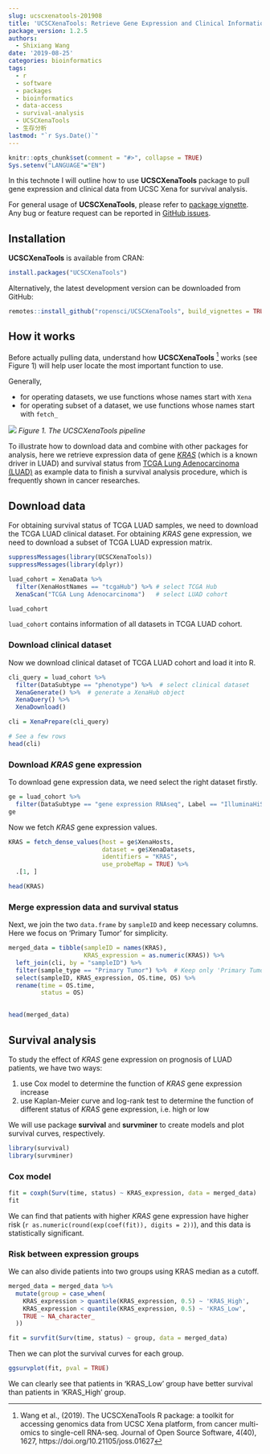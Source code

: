 ```yaml
---
slug: ucscxenatools-201908
title: 'UCSCXenaTools: Retrieve Gene Expression and Clinical Information from UCSC Xena for Survival Analysis'
package_version: 1.2.5
authors:
  - Shixiang Wang
date: '2019-08-25'
categories: bioinformatics
tags:
  - r
  - software
  - packages
  - bioinformatics
  - data-access
  - survival-analysis
  - UCSCXenaTools
  - 生存分析
lastmod: "`r Sys.Date()`"
---
```


```r
knitr::opts_chunk$set(comment = "#>", collapse = TRUE)
Sys.setenv("LANGUAGE"="EN")
```

In this technote I will outline how to use **UCSCXenaTools** package to pull gene expression and clinical data from UCSC Xena for survival analysis.

For general usage of **UCSCXenaTools**, please refer to [package vignette](https://cran.r-project.org/web/packages/UCSCXenaTools/vignettes/USCSXenaTools.html). 
Any bug or feature request can be reported in [GitHub issues](https://github.com/ropensci/UCSCXenaTools/issues).

## Installation

**UCSCXenaTools** is available from CRAN:

```r
install.packages("UCSCXenaTools")
```

Alternatively, the latest development version can be downloaded from GitHub:

```r
remotes::install_github("ropensci/UCSCXenaTools", build_vignettes = TRUE, dependencies = TRUE)
```

## How it works

Before actually pulling data, understand how **UCSCXenaTools** [^1] works (see Figure 1) will help user locate the most important function to use.

Generally, 

* for operating datasets, we use functions whose names start with `Xena`
* for operating subset of a dataset, we use functions whose names start with `fetch_`

![](https://raw.githubusercontent.com/ropensci/UCSCXenaTools/master/paper/overview.png)
*Figure 1. The UCSCXenaTools pipeline*

To illustrate how to download data and combine with other packages for analysis, here we retrieve
expression data of gene [*KRAS*](https://ghr.nlm.nih.gov/gene/KRAS) (which is a known driver in LUAD) and survival status from [TCGA Lung Adenocarcinoma (LUAD)](https://xenabrowser.net/datapages/?cohort=TCGA%20Lung%20Adenocarcinoma%20(LUAD)&removeHub=https%3A%2F%2Fxena.treehouse.gi.ucsc.edu%3A443) as example data to finish a survival analysis procedure, which is frequently shown in cancer researches.

## Download data

For obtaining survival status of TCGA LUAD samples, we need to download the TCGA LUAD clinical dataset. 
For obtaining *KRAS* gene expression, we need to download a subset of TCGA LUAD expression matrix.

```r
suppressMessages(library(UCSCXenaTools))
suppressMessages(library(dplyr))
```

```r
luad_cohort = XenaData %>% 
  filter(XenaHostNames == "tcgaHub") %>% # select TCGA Hub
  XenaScan("TCGA Lung Adenocarcinoma")   # select LUAD cohort

luad_cohort
```

`luad_cohort` contains information of all datasets in TCGA LUAD cohort.

### Download clinical dataset

Now we download clinical dataset of TCGA LUAD cohort and load it into R.

```r
cli_query = luad_cohort %>% 
  filter(DataSubtype == "phenotype") %>%  # select clinical dataset
  XenaGenerate() %>%  # generate a XenaHub object
  XenaQuery() %>% 
  XenaDownload()

cli = XenaPrepare(cli_query)

# See a few rows
head(cli)
```


### Download *KRAS* gene expression

To download gene expression data, we need select the right dataset firstly.

```r
ge = luad_cohort %>% 
  filter(DataSubtype == "gene expression RNAseq", Label == "IlluminaHiSeq")
ge
```

Now we fetch *KRAS* gene expression values.

```r
KRAS = fetch_dense_values(host = ge$XenaHosts, 
                          dataset = ge$XenaDatasets, 
                          identifiers = "KRAS",
                          use_probeMap = TRUE) %>% 
  .[1, ]

head(KRAS)
```

### Merge expression data and survival status

Next, we join the two `data.frame` by `sampleID` and keep necessary columns.
Here we focus on 'Primary Tumor' for simplicity.

```r
merged_data = tibble(sampleID = names(KRAS),
                     KRAS_expression = as.numeric(KRAS)) %>% 
  left_join(cli, by = "sampleID") %>% 
  filter(sample_type == "Primary Tumor") %>%  # Keep only 'Primary Tumor'
  select(sampleID, KRAS_expression, OS.time, OS) %>% 
  rename(time = OS.time, 
         status = OS)
  

head(merged_data)
```


## Survival analysis

To study the effect of *KRAS* gene expression on prognosis of LUAD patients, we have two ways:

1. use Cox model to determine the function of *KRAS* gene expression increase
2. use Kaplan-Meier curve and log-rank test to determine the function of different status of 
*KRAS* gene expression, i.e. high or low

We will use package **survival** and **survminer** to create models and plot survival curves, respectively.

```r
library(survival)
library(survminer)
```

### Cox model

```r
fit = coxph(Surv(time, status) ~ KRAS_expression, data = merged_data)
fit
```

We can find that patients with higher *KRAS* gene expression have higher risk (`r as.numeric(round(exp(coef(fit)), digits = 2))`),
and this data is statistically significant.

### Risk between expression groups

We can also divide patients into two groups using KRAS median as a cutoff.

```r
merged_data = merged_data %>% 
  mutate(group = case_when(
    KRAS_expression > quantile(KRAS_expression, 0.5) ~ 'KRAS_High',
    KRAS_expression < quantile(KRAS_expression, 0.5) ~ 'KRAS_Low',
    TRUE ~ NA_character_
  ))

fit = survfit(Surv(time, status) ~ group, data = merged_data)
```


Then we can plot the survival curves for each group.

```r
ggsurvplot(fit, pval = TRUE)
```

We can clearly see that patients in 'KRAS_Low' group have better survival than patients in 'KRAS_High' group.

[^1]: Wang et al., (2019). The UCSCXenaTools R package: a toolkit for accessing genomics data from UCSC Xena platform, from cancer multi-omics to single-cell RNA-seq. Journal of Open Source Software, 4(40), 1627, https://doi.org/10.21105/joss.01627
